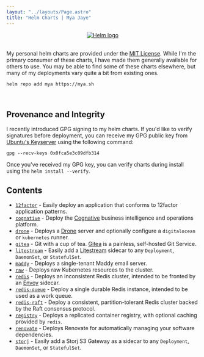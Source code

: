 ```yaml
---
layout: "../layouts/Page.astro"
title: "Helm Charts | Mya Jaye"
---
```


<center>
    <a href="https://helm.sh"><img alt="Helm logo" src="/img/helm.png"/></a>
</center>
<br/>

My personal helm charts are provided under the [MIT License][license]. While I'm the primary consumer of these charts, I
have made them generally available for others to use. You may be able to find some of these charts elsewhere, but many
of my deployments vary quite a bit from existing ones.

```shell
helm repo add mya https://mya.sh
```

[license]: https://github.com/mjpitz/mjpitz/tree/main/charts/LICENSE

<br/>

## Provenance and Integrity

I recently introduced GPG signing to my helm charts. If you'd like to verify signatures before deployment, you can
receive my GPG public key from [Ubuntu's Keyserver][] using the following command:

```shell
gpg --recv-keys 0x0fca5e3c09dfb314
```

Once you've received my GPG key, you can verify charts during install using the `helm install --verify`.

[Ubuntu's Keyserver]: https://keyserver.ubuntu.com/pks/lookup?op=get&search=0xfd0f1e353074e15a4883bc630fca5e3c09dfb314

## Contents

- [`12factor`][12factor-chart] - Easily deploy an application that conforms to 12factor application patterns.
- [`cognative`][cognative-chart] - Deploy the [Cognative][] business intelligence and operations platform.
- [`drone`][drone-chart] - Deploys a [Drone][] server and optionally configure a `digitalocean` or `kubernetes` runner.
- [`gitea`][gitea-chart] - Git with a cup of tea. [Gitea][] is a painless, self-hosted Git Service.
- [`litestream`][litestream-chart] - Easily add a [Litestream][] sidecar to any `Deployment`, `DaemonSet`, or `StatefulSet`.
- [`maddy`][maddy-chart] - Deploys a single-tenant Maddy email server.
- [`raw`][raw-chart] - Deploys raw Kubernetes resources to the cluster.
- [`redis`][redis-chart] - Deploys an inconsistent Redis cluster, intended to be fronted by an [Envoy][] sidecar.
- [`redis-queue`][redis-queue-chart] - Deploy a single durable Redis instance, intended to be used as a work queue.
- [`redis-raft`][redis-raft-chart] - Deploy a consistent, partition-tolerant Redis cluster backed by the Raft consensus protocol.
- [`registry`][registry-chart] - Deploys a replicated container registry, with optional caching provided by `redis`.
- [`renovate`][renovate-chart] - Deploys Renovate for automatically managing your software dependencies.
- [`storj`][storj-chart] - Easily add a Storj S3 Gateway as a sidecar to any `Deployment`, `DaemonSet`, or `StatefulSet`.

<br/>

[12factor-chart]: https://github.com/mjpitz/mjpitz/tree/main/charts/12factor
[cognative-chart]: https://github.com/mjpitz/mjpitz/tree/main/charts/cognative
[drone-chart]: https://github.com/mjpitz/mjpitz/tree/main/charts/drone
[gitea-chart]: https://github.com/mjpitz/mjpitz/tree/main/charts/gitea
[litestream-chart]: https://github.com/mjpitz/mjpitz/tree/main/charts/litestream
[maddy-chart]: https://github.com/mjpitz/mjpitz/tree/main/charts/maddy
[raw-chart]: https://github.com/mjpitz/mjpitz/tree/main/charts/raw
[redis-chart]: https://github.com/mjpitz/mjpitz/tree/main/charts/redis
[redis-queue-chart]: https://github.com/mjpitz/mjpitz/tree/main/charts/redis-queue
[redis-raft-chart]: https://github.com/mjpitz/mjpitz/tree/main/charts/redis-raft
[registry-chart]: https://github.com/mjpitz/mjpitz/tree/main/charts/registry
[renovate-chart]: https://github.com/mjpitz/mjpitz/tree/main/charts/renovate
[storj-chart]: https://github.com/mjpitz/mjpitz/tree/main/charts/storj

[Cognative]: https://mjpitz.github.io/cognative
[Drone]: https://www.drone.io
[Gitea]: https://gitea.io
[Litestream]: https://litestream.io
[Envoy]: https://www.envoyproxy.io/docs/envoy/latest/intro/arch_overview/other_protocols/redis

